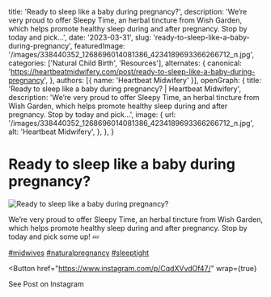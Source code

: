   title: 'Ready to sleep like a baby during pregnancy?',
  description: 'We’re very proud to offer Sleepy Time, an herbal tincture from Wish Garden, which helps promote healthy sleep during and after pregnancy. Stop by today and pick...',
  date: '2023-03-31',
  slug: 'ready-to-sleep-like-a-baby-during-pregnancy',
  featuredImage: '/images/338440352_1268696014081386_4234189693366266712_n.jpg',
  categories: ['Natural Child Birth', 'Resources'],
  alternates: {
    canonical: 'https://heartbeatmidwifery.com/post/ready-to-sleep-like-a-baby-during-pregnancy',
  },
  authors: [{ name: 'Heartbeat Midwifery' }],
  openGraph: {
    title: 'Ready to sleep like a baby during pregnancy? | Heartbeat Midwifery',
    description: 'We’re very proud to offer Sleepy Time, an herbal tincture from Wish Garden, which helps promote healthy sleep during and after pregnancy. Stop by today and pick...',
    image: {
      url: '/images/338440352_1268696014081386_4234189693366266712_n.jpg',
      alt: 'Heartbeat Midwifery',
    },
  },
}


# Ready to sleep like a baby during pregnancy?

<Image
  src="/images/338440352_1268696014081386_4234189693366266712_n.jpg"
  size="large"
  wrap={true}
  alt="Ready to sleep like a baby during pregnancy?"
/>

We’re very proud to offer Sleepy Time, an herbal tincture from Wish Garden, which helps promote healthy sleep during and after pregnancy. Stop by today and pick some up! 💤

[#midwives](https://www.instagram.com/explore/tags/midwives/) [#naturalpregnancy](https://www.instagram.com/explore/tags/naturalpregnancy/) [#sleeptight](https://www.instagram.com/explore/tags/sleeptight/)

<Button
  href="https://www.instagram.com/p/CqdXVvdOf47/"
  wrap={true}
>
  See Post on Instagram
</Button>
